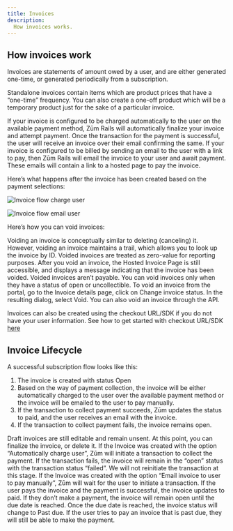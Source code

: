 ```yaml
---
title: Invoices
description:
  How invoices works.
---
```


## How invoices work

Invoices are statements of amount owed by a user, and are either generated one-time, or generated periodically from a subscription.

Standalone invoices contain items which are product prices that have a “one-time” frequency. You can also create a one-off product which will be a temporary product just for the sake of a particular invoice. 

If your invoice is configured to be charged automatically to the user on the available payment method, Zūm Rails will automatically finalize your invoice and attempt payment. 
Once the transaction for the payment is successful, the user will receive an invoice over their email confirming the same. 
If your invoice is configured to be billed by sending an email to the user with a link to pay, then Zūm Rails will email the invoice to your user and await payment. These emails will contain a link to a hosted page to pay the invoice. 

Here’s what happens after the invoice has been created based on the payment selections:

![Invoice flow charge user](/img/docs/diagrams/flows/flow6.png)

![Invoice flow email user](/img/docs/diagrams/flows/flow7.png)

<a name="void">Here’s how you can void invoices:</a>

Voiding an invoice is conceptually similar to deleting (canceling) it. 
However, voiding an invoice maintains a trail, which allows you to look up the invoice by ID. Voided invoices are treated as zero-value for reporting purposes. 
After you void an invoice, the Hosted Invoice Page is still accessible, and displays a message indicating that the invoice has been voided. Voided invoices aren’t payable. 
You can void invoices only when they have a status of open or uncollectible. To void an invoice from the portal, go to the Invoice details page, click on Change invoice status. In the resulting dialog, select Void. 
You can also void an invoice through the API. 

Invoices can also be created using the checkout URL/SDK if you do not have your user information. See how to get started with checkout URL/SDK [here](../ways-to-integrate/zum-connect)

## Invoice Lifecycle
A successful subscription flow looks like this:
 1. The invoice is created with status Open
 2. Based on the way of payment collection, the invoice will be either automatically charged to the user over the available payment method or the invoice will be emailed to the user to pay manually.
 3. If the transaction to collect payment succeeds, Zūm updates the status to paid, and the user receives an email with the invoice. 
 4. If the transaction to collect payment fails, the invoice remains open.

Draft invoices are still editable and remain unsent. At this point, you can finalize the invoice, or delete it.
If the Invoice was created with the option “Automatically charge user”, Zūm will initiate a transaction to collect the payment. If the transaction fails, the invoice will remain in the “open” status with the transaction status “failed”. We will not reinitiate the transaction at this stage. 
If the Invoice was created with the option “Email invoice to user to pay manually”, Zūm will wait for the user to initiate a transaction. 
If the user pays the invoice and the payment is successful, the invoice updates to paid. If they don’t make a payment, the invoice will remain open until the due date is reached. Once the due date is reached, the invoice status will change to Past due. If the user tries to pay an invoice that is past due, they will still be able to make the payment. 
